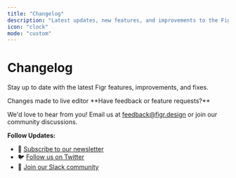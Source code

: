 ```yaml
---
title: "Changelog"
description: "Latest updates, new features, and improvements to the Figr platform."
icon: "clock"
mode: "custom"
---
```


# Changelog

Stay up to date with the latest Figr features, improvements, and fixes.

<Update label="19 septemper to 26 September " tags={Hello} description="Made changes">
  Changes made to live editor
</Update>

<Update label="09/26/2025" description="">
  
</Update>

<question>
  **Have feedback or feature requests?**

  We'd love to hear from you! Email us at [feedback@figr.design](mailto:feedback@figr.design) or join our community discussions.
</question>

**Follow Updates:**

- 📧 [Subscribe to our newsletter](https://figr.design/newsletter)
- 🐦 [Follow us on Twitter](https://twitter.com/figrdesign)
- 💬 [Join our Slack community](https://figr.design/community)